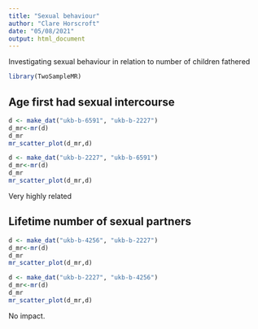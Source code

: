 ```yaml
---
title: "Sexual behaviour"
author: "Clare Horscroft"
date: "05/08/2021"
output: html_document
---
```


Investigating sexual behaviour in relation to number of children fathered

```r
library(TwoSampleMR)
```

## Age first had sexual intercourse 

```r
d <- make_dat("ukb-b-6591", "ukb-b-2227")
d_mr<-mr(d)
d_mr
mr_scatter_plot(d_mr,d)
```

```r
d <- make_dat("ukb-b-2227", "ukb-b-6591")
d_mr<-mr(d)
d_mr
mr_scatter_plot(d_mr,d)
```

Very highly related

## Lifetime number of sexual partners 

```r
d <- make_dat("ukb-b-4256", "ukb-b-2227")
d_mr<-mr(d)
d_mr
mr_scatter_plot(d_mr,d)
```

```r
d <- make_dat("ukb-b-2227", "ukb-b-4256")
d_mr<-mr(d)
d_mr
mr_scatter_plot(d_mr,d)
```

No impact.